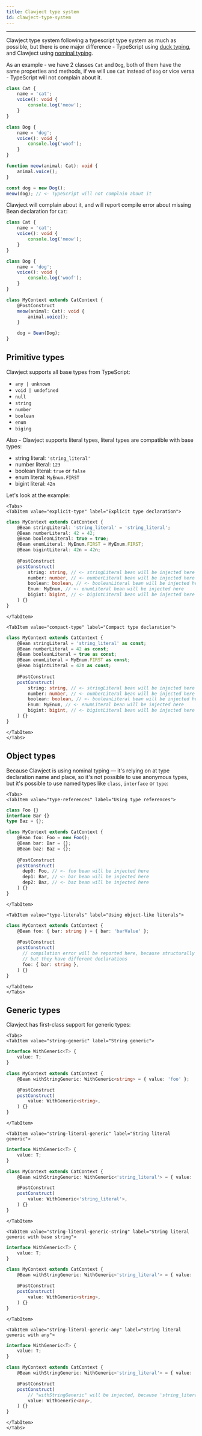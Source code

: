 ```yaml
---
title: Clawject type system
id: clawject-type-system
---
```


<hr />


Clawject type system following a typescript type system as much as possible,
but there is one major difference -
TypeScript using
[duck typing](https://www.typescriptlang.org/docs/handbook/typescript-in-5-minutes.html#structural-type-system),
and Clawject using [nominal typing](https://en.wikipedia.org/wiki/Nominal_type_system).

As an example - we have 2 classes `Cat` and `Dog`, both of them have the same properties and methods,
if we will use `Cat` instead of `Dog` or vice versa -
TypeScript will not complain about it.

```typescript
class Cat {
    name = 'cat';
    voice(): void {
        console.log('meow');
    }
}

class Dog {
    name = 'dog';
    voice(): void {
        console.log('woof');
    }
}

function meow(animal: Cat): void {
    animal.voice();
}

const dog = new Dog();
meow(dog); // <- TypeScript will not complain about it
```

Clawject will complain about it, and will report compile error about missing Bean declaration for `Cat`:

```typescript
class Cat {
    name = 'cat';
    voice(): void {
        console.log('meow');
    }
}

class Dog {
    name = 'dog';
    voice(): void {
        console.log('woof');
    }
}

class MyContext extends CatContext {
    @PostConstruct
    meow(animal: Cat): void {
        animal.voice();
    }

    dog = Bean(Dog);
}
```

## Primitive types
Clawject supports all base types from TypeScript:
 - `any | unknown`
 - `void | undefined`
 - `null`
 - `string`
 - `number`
 - `boolean`
 - `enum`
 - `biging`

Also - Clawject supports literal types, literal types are compatible with base types:
 - string literal: `'string_literal'`
 - number literal: `123`
 - boolean literal: `true` or `false`
 - enum literal: `MyEnum.FIRST`
 - bigint literal: `42n`

Let's look at the example:

```mdx-code-block
<Tabs>
<TabItem value="explicit-type" label="Explicit type declaration">
```

```ts
class MyContext extends CatContext {
    @Bean stringLiteral: 'string_literal' = 'string_literal';
    @Bean numberLiteral: 42 = 42;
    @Bean booleanLiteral: true = true;
    @Bean enumLiteral: MyEnum.FIRST = MyEnum.FIRST;
    @Bean bigintLiteral: 42n = 42n;
    
    @PostConstruct
    postConstruct(
        string: string, // <- stringLiteral bean will be injected here
        number: number, // <- numberLiteral bean will be injected here
        boolean: boolean, // <- booleanLiteral bean will be injected here
        Enum: MyEnum, // <- enumLiteral bean will be injected here
        bigint: bigint, // <- bigintLiteral bean will be injected here
    ) {}
}
```

```mdx-code-block
</TabItem>

<TabItem value="compact-type" label="Compact type declaration">
```

```ts
class MyContext extends CatContext {
    @Bean stringLiteral = 'string_literal' as const;
    @Bean numberLiteral = 42 as const;
    @Bean booleanLiteral = true as const;
    @Bean enumLiteral = MyEnum.FIRST as const;
    @Bean bigintLiteral = 42n as const;
    
    @PostConstruct
    postConstruct(
        string: string, // <- stringLiteral bean will be injected here
        number: number, // <- numberLiteral bean will be injected here
        boolean: boolean, // <- booleanLiteral bean will be injected here
        Enum: MyEnum, // <- enumLiteral bean will be injected here
        bigint: bigint, // <- bigintLiteral bean will be injected here
    ) {}
}
```

```mdx-code-block
</TabItem>
</Tabs>
```

## Object types
Because Clawject is using nominal typing — it's relying on at type declaration name and place,
so it's not possible to use anonymous types, but it's possible to use named types like `class`, `interface` or `type`:

```mdx-code-block
<Tabs>
<TabItem value="type-references" label="Using type references">
```

```ts
class Foo {}
interface Bar {}
type Baz = {};

class MyContext extends CatContext {
    @Bean foo: Foo = new Foo();
    @Bean bar: Bar = {};
    @Bean baz: Baz = {};
    
    @PostConstruct
    postConstruct(
      dep0: Foo, // <- foo bean will be injected here  
      dep1: Bar, // <- bar bean will be injected here  
      dep2: Baz, // <- baz bean will be injected here  
    ) {}
}
```

```mdx-code-block
</TabItem>

<TabItem value="type-literals" label="Using object-like literals">
```

```ts
class MyContext extends CatContext {
    @Bean foo: { bar: string } = { bar: 'barValue' };
    
    @PostConstruct
    postConstruct(
      // compilation error will be reported here, because structurally these types are identical,
      // but they have different declarations
      foo: { bar: string }, 
    ) {}
}
```

```mdx-code-block
</TabItem>
</Tabs>
```

## Generic types
Clawject has first-class support for generic types:

```mdx-code-block
<Tabs>
<TabItem value="string-generic" label="String generic">
```

```ts
interface WithGeneric<T> {
    value: T;
}

class MyContext extends CatContext {
    @Bean withStringGeneric: WithGeneric<string> = { value: 'foo' };

    @PostConstruct
    postConstruct(
        value: WithGeneric<string>,
    ) {}
}
```

```mdx-code-block
</TabItem>

<TabItem value="string-literal-generic" label="String literal generic">
```

```ts
interface WithGeneric<T> {
    value: T;
}

class MyContext extends CatContext {
    @Bean withStringGeneric: WithGeneric<'string_literal'> = { value: 'string_literal' };

    @PostConstruct
    postConstruct(
        value: WithGeneric<'string_literal'>,
    ) {}
}
```

```mdx-code-block
</TabItem>

<TabItem value="string-literal-generic-string" label="String literal generic with base string">
```

```ts
interface WithGeneric<T> {
    value: T;
}

class MyContext extends CatContext {
    @Bean withStringGeneric: WithGeneric<'string_literal'> = { value: 'string_literal' };

    @PostConstruct
    postConstruct(
        value: WithGeneric<string>,
    ) {}
}
```

```mdx-code-block
</TabItem>

<TabItem value="string-literal-generic-any" label="String literal generic with any">
```

```ts
interface WithGeneric<T> {
    value: T;
}

class MyContext extends CatContext {
    @Bean withStringGeneric: WithGeneric<'string_literal'> = { value: 'string_literal' };

    @PostConstruct
    postConstruct(
        // "withStringGeneric" will be injected, because 'string_literal' is compatible with any
        value: WithGeneric<any>,
    ) {}
}
```

```mdx-code-block
</TabItem>
</Tabs>
```
